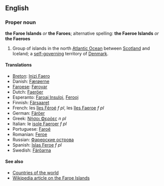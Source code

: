 ==English==
===Proper noun===
'''the Faroe Islands''' ''or'' '''the Faroes'''; alternative spelling: '''the Faeroe Islands''' ''or'' '''the Faeroes'''

# Group of islands in the north [[Atlantic Ocean]] between [[Scotland]] and Iceland; a [[self-governing]] territory of [[Denmark]].

====Translations====

*[[Breton]]: [[Inizi Faero]]
*Danish: [[Færøerne]]
*[[Faroese]]: [[Føroyar]]
*Dutch: [[Faeröer]]
*Esperanto: [[Faroaj Insuloj]], [[Ferooj]]
*Finnish: [[Färsaaret]]
*French: les [[îles Féroé]] ''f pl'', les [[îles Faeroe]] ''f pl''
*German: [[Färöer]]
*Greek: [[Νήσοι Φερόες]] ''n pl''
*Italian: le [[isole Faeroer]] ''f pl''
*Portuguese: [[Faroé]]
*Romanian: [[Feroe]]
*Russian: [[Фарерские острова]]
*Spanish: [[Islas Feroe]] ''f pl''
*Swedish: [[Färöarna]]

====See also====
*[[Countries of the world]]
*[[en:Faroe_Islands|Wikipedia article on the Faroe Islands]]